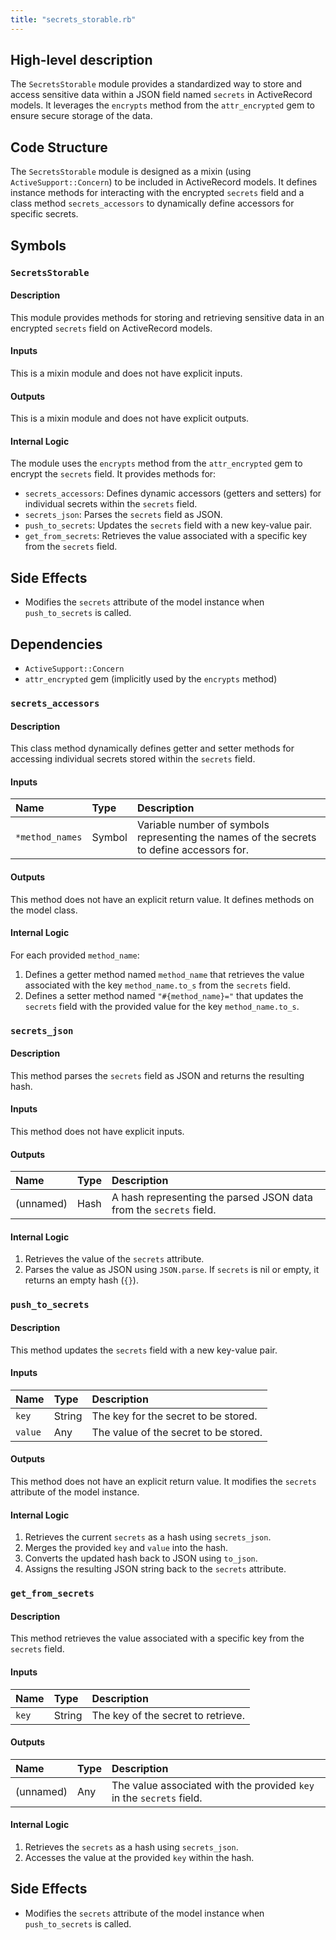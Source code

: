 ```yaml
---
title: "secrets_storable.rb"
---
```


## High-level description
The `SecretsStorable` module provides a standardized way to store and access sensitive data within a JSON field named `secrets` in ActiveRecord models. It leverages the `encrypts` method from the `attr_encrypted` gem to ensure secure storage of the data.

## Code Structure
The `SecretsStorable` module is designed as a mixin (using `ActiveSupport::Concern`) to be included in ActiveRecord models. It defines instance methods for interacting with the encrypted `secrets` field and a class method `secrets_accessors` to dynamically define accessors for specific secrets.

## Symbols

### `SecretsStorable`
#### Description
This module provides methods for storing and retrieving sensitive data in an encrypted `secrets` field on ActiveRecord models.

#### Inputs
This is a mixin module and does not have explicit inputs.

#### Outputs
This is a mixin module and does not have explicit outputs.

#### Internal Logic
The module uses the `encrypts` method from the `attr_encrypted` gem to encrypt the `secrets` field. It provides methods for:
- `secrets_accessors`: Defines dynamic accessors (getters and setters) for individual secrets within the `secrets` field.
- `secrets_json`: Parses the `secrets` field as JSON.
- `push_to_secrets`: Updates the `secrets` field with a new key-value pair.
- `get_from_secrets`: Retrieves the value associated with a specific key from the `secrets` field.

## Side Effects
- Modifies the `secrets` attribute of the model instance when `push_to_secrets` is called.

## Dependencies
- `ActiveSupport::Concern`
- `attr_encrypted` gem (implicitly used by the `encrypts` method)

### `secrets_accessors`
#### Description
This class method dynamically defines getter and setter methods for accessing individual secrets stored within the `secrets` field.

#### Inputs
| Name | Type | Description |
|:-----|:-----|:------------|
| `*method_names` | Symbol | Variable number of symbols representing the names of the secrets to define accessors for. |

#### Outputs
This method does not have an explicit return value. It defines methods on the model class.

#### Internal Logic
For each provided `method_name`:
1. Defines a getter method named `method_name` that retrieves the value associated with the key `method_name.to_s` from the `secrets` field.
2. Defines a setter method named `"#{method_name}="` that updates the `secrets` field with the provided value for the key `method_name.to_s`.

### `secrets_json`
#### Description
This method parses the `secrets` field as JSON and returns the resulting hash.

#### Inputs
This method does not have explicit inputs.

#### Outputs
| Name | Type | Description |
|:-----|:-----|:------------|
| (unnamed) | Hash | A hash representing the parsed JSON data from the `secrets` field. |

#### Internal Logic
1. Retrieves the value of the `secrets` attribute.
2. Parses the value as JSON using `JSON.parse`. If `secrets` is nil or empty, it returns an empty hash (`{}`).

### `push_to_secrets`
#### Description
This method updates the `secrets` field with a new key-value pair.

#### Inputs
| Name | Type | Description |
|:-----|:-----|:------------|
| `key` | String | The key for the secret to be stored. |
| `value` | Any | The value of the secret to be stored. |

#### Outputs
This method does not have an explicit return value. It modifies the `secrets` attribute of the model instance.

#### Internal Logic
1. Retrieves the current `secrets` as a hash using `secrets_json`.
2. Merges the provided `key` and `value` into the hash.
3. Converts the updated hash back to JSON using `to_json`.
4. Assigns the resulting JSON string back to the `secrets` attribute.

### `get_from_secrets`
#### Description
This method retrieves the value associated with a specific key from the `secrets` field.

#### Inputs
| Name | Type | Description |
|:-----|:-----|:------------|
| `key` | String | The key of the secret to retrieve. |

#### Outputs
| Name | Type | Description |
|:-----|:-----|:------------|
| (unnamed) | Any | The value associated with the provided `key` in the `secrets` field. |

#### Internal Logic
1. Retrieves the `secrets` as a hash using `secrets_json`.
2. Accesses the value at the provided `key` within the hash.

## Side Effects
- Modifies the `secrets` attribute of the model instance when `push_to_secrets` is called.
